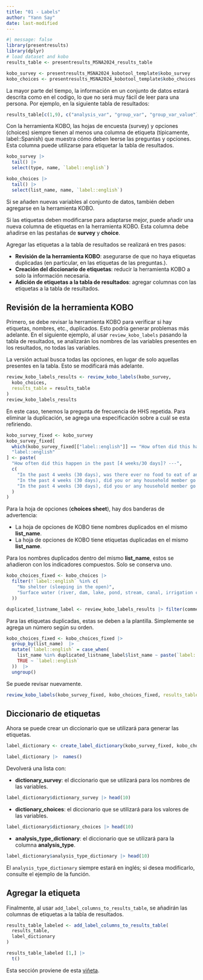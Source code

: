 ```yaml
---
title: "01 - Labels"
author: "Yann Say"
date: last-modified
---
```


```r
#| message: false
library(presentresults)
library(dplyr)
# load dataset and kobo
results_table <- presentresults_MSNA2024_results_table

kobo_survey <- presentresults_MSNA2024_kobotool_template$kobo_survey
kobo_choices <- presentresults_MSNA2024_kobotool_template$kobo_choices
```

La mayor parte del tiempo, la información en un conjunto de datos estará descrita como en el codigo, lo que no será muy fácil de leer para una persona. Por ejemplo, en la siguiente tabla de resultados:

```r
results_table[c(1,9), c("analysis_var", "group_var", "group_var_value")]

```

Con la herramienta KOBO, las hojas de encuesta (survey) y opciones (choices) siempre tienen al menos una columna de etiqueta (típicamente, label::Spanish) que muestra cómo deben leerse las preguntas y opciones. Esta columna puede utilizarse para etiquetar la tabla de resultados.

```r
kobo_survey |>
  tail() |>
  select(type, name, `label::english`)
```

```r
kobo_choices |>
  tail() |>
  select(list_name, name, `label::english`)
```

::: {.callout-note .column-margin}
Si se añaden nuevas variables al conjunto de datos, también deben agregarse en la herramienta KOBO.
:::

::: {.callout-note .column-margin}
Si las etiquetas deben modificarse para adaptarse mejor, puede añadir una nueva columna de etiquetas en la herramienta KOBO. Esta columna debe añadirse en las pestañas de **survey** y **choice**.
:::

Agregar las etiquetas a la tabla de resultados se realizará en tres pasos:

- **Revisión de la herramienta KOBO**: asegurarse de que no haya etiquetas duplicadas (en particular, en las etiquetas de las preguntas.).  
- **Creación del diccionario de etiquetas**: reducir la herramienta KOBO a solo la información necesaria.  
- **Adición de etiquetas a la tabla de resultados**: agregar columnas con las etiquetas a la tabla de resultados.


## Revisión de la herramienta KOBO

Primero, se debe revisar la herramienta KOBO para verificar si hay etiquetas, nombres, etc., duplicados. Esto podría generar problemas más adelante. En el siguiente ejemplo, al usar `review_kobo_labels` pasando la tabla de resultados, se analizarán los nombres de las variables presentes en los resultados, no todas las variables.

::: {.callout-note .column-margin}
La versión actual busca todas las opciones, en lugar de solo aquellas presentes en la tabla. Esto se modificará más adelante.
:::

```r
review_kobo_labels_results <- review_kobo_labels(kobo_survey,
  kobo_choices,
  results_table = results_table
)
review_kobo_labels_results
```

En este caso, tenemos la pregunta de frecuencia de HHS repetida. Para eliminar la duplicación, se agrega una especificación sobre a cuál se esta refiriendo.

```r
kobo_survey_fixed <- kobo_survey
kobo_survey_fixed[
  which(kobo_survey_fixed[["label::english"]] == "How often did this happen in the past [4 weeks/30 days]?"),
  "label::english"
] <- paste(
  "How often did this happen in the past [4 weeks/30 days]? ---",
  c(
    "In the past 4 weeks (30 days), was there ever no food to eat of any kind in your house because of lack of resources to get food?",
    "In the past 4 weeks (30 days), did you or any household member go to sleep at night hungry because there was not enough food?",
    "In the past 4 weeks (30 days), did you or any household member go a whole day or night without eating anything at all because there was not enough food?"
  )
)
```


Para la hoja de opciones (**choices sheet**), hay dos banderas de advertencia:

- La hoja de opciones de KOBO tiene nombres duplicados en el mismo **list_name**.  
- La hoja de opciones de KOBO tiene etiquetas duplicadas en el mismo **list_name**.  

Para los nombres duplicados dentro del mismo **list_name**, estos se añadieron con los indicadores compuestos. Solo se conserva uno.

```r
kobo_choices_fixed <- kobo_choices |>
  filter(!`label::english` %in% c(
    "No shelter (sleeping in the open)",
    "Surface water (river, dam, lake, pond, stream, canal, irrigation channel)"
  ))

duplicated_listname_label <- review_kobo_labels_results |> filter(comments == "Kobo choices sheet has duplicated labels in the same list_name.")
```

Para las etiquetas duplicadas, estas se deben a la plantilla. Simplemente se agrega un número según su orden.

```r
kobo_choices_fixed <- kobo_choices_fixed |>
  group_by(list_name)  |> 
  mutate(`label::english` = case_when(
    list_name %in% duplicated_listname_label$list_name ~ paste(`label::english`, row_number()),
    TRUE ~ `label::english`
  ))  |> 
  ungroup()
```

Se puede revisar nuevamente.

```r
review_kobo_labels(kobo_survey_fixed, kobo_choices_fixed, results_table = results_table)
```

## Diccionario de etiquetas

Ahora se puede crear un diccionario que se utilizará para generar las etiquetas.
```r
label_dictionary <- create_label_dictionary(kobo_survey_fixed, kobo_choices_fixed, results_table = results_table)

label_dictionary |>  names()
```
Devolverá una lista con:

- **dictionary_survey**: el diccionario que se utilizará para los nombres de las variables.
```r
label_dictionary$dictionary_survey |> head(10)
```

- **dictionary_choices**: el diccionario que se utilizará para los valores de las variables.
```r
label_dictionary$dictionary_choices |> head(10)

```

- **analysis_type_dictionary**: el diccionario que se utilizará para la columna **analysis_type**.
```r
label_dictionary$analysis_type_dictionary |> head(10)

```

::: {.callout-note .column-margin}
El `analysis_type_dictionary` siempre estará en inglés; si desea modificarlo, consulte el ejemplo de la función.
:::

## Agregar la etiqueta

Finalmente, al usar `add_label_columns_to_results_table`, se añadirán las columnas de etiquetas a la tabla de resultados.

```r
results_table_labeled <- add_label_columns_to_results_table(
  results_table,
  label_dictionary
)

results_table_labeled [1,] |> 
  t()
```


Esta sección proviene de esta [viñeta](https://impact-initiatives.github.io/presentresults/).
